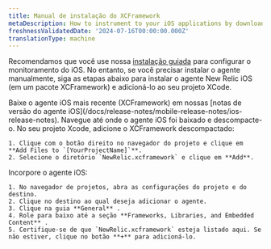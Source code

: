 ```yaml
---
title: Manual de instalação do XCFramework
metaDescription: How to instrument to your iOS applications by downloading the XCFramework.
freshnessValidatedDate: '2024-07-16T00:00:00.000Z'
translationType: machine
---
```


Recomendamos que você use nossa [instalação guiada](https://onenr.io/0qwLv87gkj5) para configurar o monitoramento do iOS. No entanto, se você precisar instalar o agente manualmente, siga as etapas abaixo para instalar o agente New Relic iOS (em um pacote XCFramework) e adicioná-lo ao seu projeto XCode.

<Steps>
  <Step>
    Baixe o agente iOS mais recente (XCFramework) em nossas [notas de versão do agente iOS](/docs/release-notes/mobile-release-notes/ios-release-notes).  

  </Step>

  <Step>
    Navegue até onde o agente iOS foi baixado e descompacte-o.  

  </Step>

  <Step>
    No seu projeto Xcode, adicione o XCFramework descompactado:

    1. Clique com o botão direito no navegador do projeto e clique em **Add Files to `[YourProjectName]`**.
    2. Selecione o diretório `NewRelic.xcframework` e clique em **Add**.
  </Step>

  <Step>
    Incorpore o agente iOS:

    1. No navegador de projetos, abra as configurações do projeto e do destino.
    2. Clique no destino ao qual deseja adicionar o agente.
    3. Clique na guia **General** .
    4. Role para baixo até a seção **Frameworks, Libraries, and Embedded Content** .
    5. Certifique-se de que `NewRelic.xcframework` esteja listado aqui. Se não estiver, clique no botão **+** para adicioná-lo.
  </Step>
</Steps>